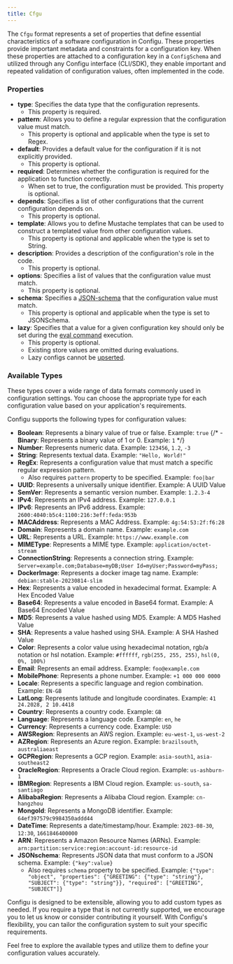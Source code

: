```yaml
---
title: Cfgu
---
```


The `Cfgu` format represents a set of properties that define essential characteristics of a software configuration in Configu. These properties provide important metadata and constraints for a configuration key. When these properties are attached to a configuration key in a `ConfigSchema` and utilized through any Configu interface (CLI/SDK), they enable important and repeated validation of configuration values, often implemented in the code.

### Properties

- **type**: Specifies the data type that the configuration represents.
  - This property is required.
- **pattern**: Allows you to define a regular expression that the configuration value must match.
  - This property is optional and applicable when the type is set to Regex.
- **default**: Provides a default value for the configuration if it is not explicitly provided.
  - This property is optional.
- **required**: Determines whether the configuration is required for the application to function correctly.
  - When set to true, the configuration must be provided. This property is optional.
- **depends**: Specifies a list of other configurations that the current configuration depends on.
  - This property is optional.
- **template**: Allows you to define Mustache templates that can be used to construct a templated value from other configuration values.
  - This property is optional and applicable when the type is set to String.
- **description**: Provides a description of the configuration's role in the code.
  - This property is optional.
- **options**: Specifies a list of values that the configuration value must match.
  - This property is optional.
- **schema**: Specifies a [JSON-schema](https://json-schema.org/specification) that the configuration value must match.
  - This property is optional and applicable when the type is set to JSONSchema.
- **lazy**: Specifies that a value for a given configuration key should only be set during the [eval command](../commands/#eval-and-export) execution.
  - This property is optional.
  - Existing store values are omitted during evaluations.
  - Lazy configs cannot be [upserted](../commands/#upsert).

### Available Types


<Info>These types cover a wide range of data formats commonly used in configuration settings. You can choose the appropriate type for each configuration value based on your application's requirements.</Info>


Configu supports the following types for configuration values:

- **Boolean**: Represents a binary value of true or false. Example: `true`
  {/* - **Binary**: Represents a binary value of 1 or 0. Example: `1` */}
- **Number**: Represents numeric data. Example: `123456`, `1.2`, `-3`
- **String**: Represents textual data. Example: `"Hello, World!"`
- **RegEx**: Represents a configuration value that must match a specific regular expression pattern.
  - Also requires `pattern` property to be specified. Example: `foo|bar`
- **UUID**: Represents a universally unique identifier. Example: A UUID Value
- **SemVer**: Represents a semantic version number. Example: `1.2.3-4`
- **IPv4**: Represents an IPv4 address. Example: `127.0.0.1`
- **IPv6**: Represents an IPv6 address. Example: `2600:4040:b5c4:1100:216:3eff:feda:953b`
- **MACAddress**: Represents a MAC Address. Example: `4g:54:53:2f:f6:28`
- **Domain**: Represents a domain name. Example: `example.com`
- **URL**: Represents a URL. Example: `https://www.example.com`
- **MIMEType**: Represents a MIME type. Example: `application/octet-stream`
- **ConnectionString**: Represents a connection string. Example: `Server=example.com;Database=myDB;User Id=myUser;Password=myPass;`
- **DockerImage**: Represents a docker image tag name. Example: `debian:stable-20230814-slim`
- **Hex**: Represents a value encoded in hexadecimal format. Example: A Hex Encoded Value
- **Base64**: Represents a value encoded in Base64 format. Example: A Base64 Encoded Value
- **MD5**: Represents a value hashed using MD5. Example: A MD5 Hashed Value
- **SHA**: Represents a value hashed using SHA. Example: A SHA Hashed Value
- **Color**: Represents a color value using hexadecimal notation, rgb/a notation or hsl notation. Example: `#ffffff`, `rgb(255, 255, 255)`, `hsl(0, 0%, 100%)`
- **Email**: Represents an email address. Example: `foo@example.com`
- **MobilePhone**: Represents a phone number. Example: `+1 000 000 0000`
- **Locale**: Represents a specific language and region combination. Example: `EN-GB`
- **LatLong**: Represents latitude and longitude coordinates. Example: `41 24.2028, 2 10.4418`
- **Country**: Represents a country code. Example: `GB`
- **Language**: Represents a language code. Example: `en`, `he`
- **Currency**: Represents a currency code. Example: `USD`
- **AWSRegion**: Represents an AWS region. Example: `eu-west-1`, `us-west-2`
- **AZRegion**: Represents an Azure region. Example: `brazilsouth`, `australiaeast`
- **GCPRegion**: Represents a GCP region. Example: `asia-south1`, `asia-southeast2`
- **OracleRegion**: Represents a Oracle Cloud region. Example: `us-ashburn-1`
- **IBMRegion**: Represents a IBM Cloud region. Example: `us-south`, `sa-santiago`
- **AlibabaRegion**: Represents a Alibaba Cloud region. Example: `cn-hangzhou`
- **MongoId**: Represents a MongoDB identifier. Example: `64ef397579c9984350addd44`
- **DateTime**: Represents a date/timestamp/hour. Example: `2023-08-30`, `12:30`, `1661846400000`
- **ARN**: Represents a Amazon Resource Names (ARNs). Example: `arn:partition:service:region:account-id:resource-id`
- **JSONschema**: Represents JSON data that must conform to a JSON schema. Example: `{"key":value}`
  - Also requires `schema` property to be specified. Example: `{"type": "object", "properties": {"GREETING": {"type": "string"}, "SUBJECT": {"type": "string"}}, "required": ["GREETING", "SUBJECT"]}`


<Tip>
Configu is designed to be extensible, allowing you to add custom types as needed. If you require a type that is not currently supported, we encourage you to let us know or consider contributing it yourself. With Configu's flexibility, you can tailor the configuration system to suit your specific requirements.

Feel free to explore the available types and utilize them to define your configuration values accurately.
</Tip>
